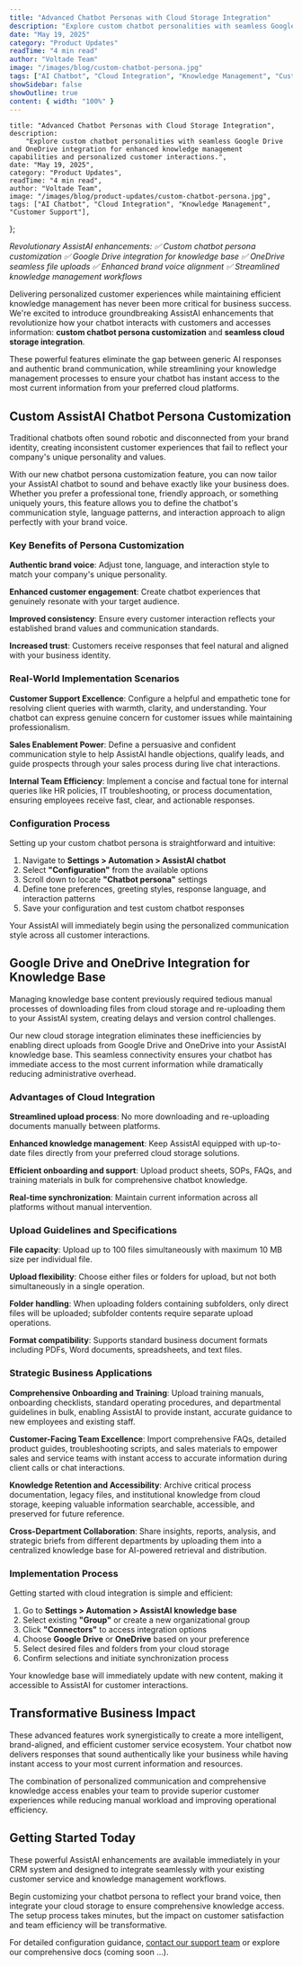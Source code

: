 ```yaml
---
title: "Advanced Chatbot Personas with Cloud Storage Integration"
description: "Explore custom chatbot personalities with seamless Google Drive and OneDrive integration for enhanced knowledge management capabilities and personalized customer interactions."
date: "May 19, 2025"
category: "Product Updates"
readTime: "4 min read"
author: "Voltade Team"
image: "/images/blog/custom-chatbot-persona.jpg"
tags: ["AI Chatbot", "Cloud Integration", "Knowledge Management", "Customer Support"]
showSidebar: false
showOutline: true
content: { width: "100%" }
---
```



    title: "Advanced Chatbot Personas with Cloud Storage Integration",
    description:
        "Explore custom chatbot personalities with seamless Google Drive and OneDrive integration for enhanced knowledge management capabilities and personalized customer interactions.",
    date: "May 19, 2025",
    category: "Product Updates",
    readTime: "4 min read",
    author: "Voltade Team",
    image: "/images/blog/product-updates/custom-chatbot-persona.jpg",
    tags: ["AI Chatbot", "Cloud Integration", "Knowledge Management", "Customer Support"],
};

<BlogLayout frontmatter={fm}>

_Revolutionary AssistAI enhancements: ✅ Custom chatbot persona customization ✅ Google Drive integration for knowledge base ✅ OneDrive seamless file uploads ✅ Enhanced brand voice alignment ✅ Streamlined knowledge management workflows_

Delivering personalized customer experiences while maintaining efficient knowledge management has never been more critical for business success. We're excited to introduce groundbreaking AssistAI enhancements that revolutionize how your chatbot interacts with customers and accesses information: **custom chatbot persona customization** and **seamless cloud storage integration**.

These powerful features eliminate the gap between generic AI responses and authentic brand communication, while streamlining your knowledge management processes to ensure your chatbot has instant access to the most current information from your preferred cloud platforms.

## Custom AssistAI Chatbot Persona Customization

Traditional chatbots often sound robotic and disconnected from your brand identity, creating inconsistent customer experiences that fail to reflect your company's unique personality and values.

With our new chatbot persona customization feature, you can now tailor your AssistAI chatbot to sound and behave exactly like your business does. Whether you prefer a professional tone, friendly approach, or something uniquely yours, this feature allows you to define the chatbot's communication style, language patterns, and interaction approach to align perfectly with your brand voice.

### Key Benefits of Persona Customization

**Authentic brand voice**: Adjust tone, language, and interaction style to match your company's unique personality.

**Enhanced customer engagement**: Create chatbot experiences that genuinely resonate with your target audience.

**Improved consistency**: Ensure every customer interaction reflects your established brand values and communication standards.

**Increased trust**: Customers receive responses that feel natural and aligned with your business identity.

### Real-World Implementation Scenarios

**Customer Support Excellence**: Configure a helpful and empathetic tone for resolving client queries with warmth, clarity, and understanding. Your chatbot can express genuine concern for customer issues while maintaining professionalism.

**Sales Enablement Power**: Define a persuasive and confident communication style to help AssistAI handle objections, qualify leads, and guide prospects through your sales process during live chat interactions.

**Internal Team Efficiency**: Implement a concise and factual tone for internal queries like HR policies, IT troubleshooting, or process documentation, ensuring employees receive fast, clear, and actionable responses.

### Configuration Process

Setting up your custom chatbot persona is straightforward and intuitive:

1. Navigate to **Settings > Automation > AssistAI chatbot**
2. Select **"Configuration"** from the available options
3. Scroll down to locate **"Chatbot persona"** settings
4. Define tone preferences, greeting styles, response language, and interaction patterns
5. Save your configuration and test custom chatbot responses

Your AssistAI will immediately begin using the personalized communication style across all customer interactions.

## Google Drive and OneDrive Integration for Knowledge Base

Managing knowledge base content previously required tedious manual processes of downloading files from cloud storage and re-uploading them to your AssistAI system, creating delays and version control challenges.

Our new cloud storage integration eliminates these inefficiencies by enabling direct uploads from Google Drive and OneDrive into your AssistAI knowledge base. This seamless connectivity ensures your chatbot has immediate access to the most current information while dramatically reducing administrative overhead.

### Advantages of Cloud Integration

**Streamlined upload process**: No more downloading and re-uploading documents manually between platforms.

**Enhanced knowledge management**: Keep AssistAI equipped with up-to-date files directly from your preferred cloud storage solutions.

**Efficient onboarding and support**: Upload product sheets, SOPs, FAQs, and training materials in bulk for comprehensive chatbot knowledge.

**Real-time synchronization**: Maintain current information across all platforms without manual intervention.

### Upload Guidelines and Specifications

**File capacity**: Upload up to 100 files simultaneously with maximum 10 MB size per individual file.

**Upload flexibility**: Choose either files or folders for upload, but not both simultaneously in a single operation.

**Folder handling**: When uploading folders containing subfolders, only direct files will be uploaded; subfolder contents require separate upload operations.

**Format compatibility**: Supports standard business document formats including PDFs, Word documents, spreadsheets, and text files.

### Strategic Business Applications

**Comprehensive Onboarding and Training**: Upload training manuals, onboarding checklists, standard operating procedures, and departmental guidelines in bulk, enabling AssistAI to provide instant, accurate guidance to new employees and existing staff.

**Customer-Facing Team Excellence**: Import comprehensive FAQs, detailed product guides, troubleshooting scripts, and sales materials to empower sales and service teams with instant access to accurate information during client calls or chat interactions.

**Knowledge Retention and Accessibility**: Archive critical process documentation, legacy files, and institutional knowledge from cloud storage, keeping valuable information searchable, accessible, and preserved for future reference.

**Cross-Department Collaboration**: Share insights, reports, analysis, and strategic briefs from different departments by uploading them into a centralized knowledge base for AI-powered retrieval and distribution.

### Implementation Process

Getting started with cloud integration is simple and efficient:

1. Go to **Settings > Automation > AssistAI knowledge base**
2. Select existing **"Group"** or create a new organizational group
3. Click **"Connectors"** to access integration options
4. Choose **Google Drive** or **OneDrive** based on your preference
5. Select desired files and folders from your cloud storage
6. Confirm selections and initiate synchronization process

Your knowledge base will immediately update with new content, making it accessible to AssistAI for customer interactions.

## Transformative Business Impact

These advanced features work synergistically to create a more intelligent, brand-aligned, and efficient customer service ecosystem. Your chatbot now delivers responses that sound authentically like your business while having instant access to your most current information and resources.

The combination of personalized communication and comprehensive knowledge access enables your team to provide superior customer experiences while reducing manual workload and improving operational efficiency.

## Getting Started Today

These powerful AssistAI enhancements are available immediately in your CRM system and designed to integrate seamlessly with your existing customer service and knowledge management workflows.

Begin customizing your chatbot persona to reflect your brand voice, then integrate your cloud storage to ensure comprehensive knowledge access. The setup process takes minutes, but the impact on customer satisfaction and team efficiency will be transformative.

For detailed configuration guidance, [contact our support team](mailto:team@voltade.com) or explore our comprehensive docs (coming soon ...).

</BlogLayout>

